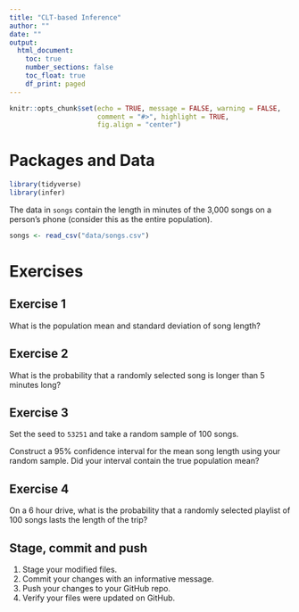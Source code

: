 ```yaml
---
title: "CLT-based Inference"
author: ""
date: ""
output: 
  html_document:
    toc: true
    number_sections: false
    toc_float: true
    df_print: paged
---
```


```r
knitr::opts_chunk$set(echo = TRUE, message = FALSE, warning = FALSE,
                      comment = "#>", highlight = TRUE,
                      fig.align = "center")
```


# Packages and Data

```r
library(tidyverse)
library(infer)
```

The data in `songs` contain the length in minutes of the 3,000 songs on a
person's phone (consider this as the entire population).

```r
songs <- read_csv("data/songs.csv")
```

# Exercises

## Exercise 1

What is the population mean and standard deviation of song length?

## Exercise 2

What is the probability that a randomly selected song is longer than 5
minutes long?

## Exercise 3

Set the seed to `53251` and take a random sample of 100 songs. 

Construct a 95% confidence interval for the mean song length using your 
random sample. Did your interval contain the true population mean?

## Exercise 4

On a 6 hour drive, what is the probability that a randomly selected playlist
of 100 songs lasts the length of the trip?

## Stage, commit and push

1. Stage your modified files.
2. Commit your changes with an informative message.
3. Push your changes to your GitHub repo.
4. Verify your files were updated on GitHub.
